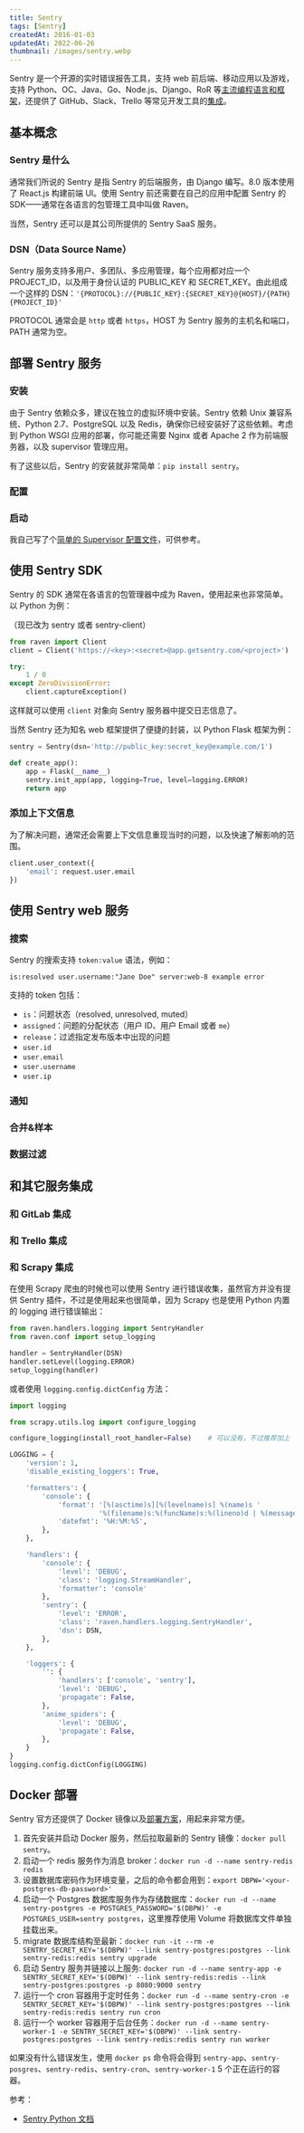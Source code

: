 ```yaml
---
title: Sentry
tags: [Sentry]
createdAt: 2016-01-03
updatedAt: 2022-06-26
thumbnail: /images/sentry.webp
---
```


Sentry 是一个开源的实时错误报告工具，支持 web 前后端、移动应用以及游戏，支持 Python、OC、Java、Go、Node.js、Django、RoR 等[主流编程语言和框架](https://getsentry.com/platforms/)，还提供了 GitHub、Slack、Trello 等常见开发工具的[集成](https://getsentry.com/integrations/)。

## 基本概念

### Sentry 是什么

通常我们所说的 Sentry 是指 Sentry 的后端服务，由 Django 编写。8.0 版本使用了 React.js 构建前端 UI。使用 Sentry 前还需要在自己的应用中配置 Sentry 的 SDK——通常在各语言的包管理工具中叫做 Raven。

当然，Sentry 还可以是其公司所提供的 Sentry SaaS 服务。

### DSN（Data Source Name）

Sentry 服务支持多用户、多团队、多应用管理，每个应用都对应一个 PROJECT_ID，以及用于身份认证的 PUBLIC_KEY 和 SECRET_KEY。由此组成一个这样的 DSN：`'{PROTOCOL}://{PUBLIC_KEY}:{SECRET_KEY}@{HOST}/{PATH}{PROJECT_ID}'`

PROTOCOL 通常会是 `http` 或者 `https`，HOST 为 Sentry 服务的主机名和端口，PATH 通常为空。

## 部署 Sentry 服务

### 安装

由于 Sentry 依赖众多，建议在独立的虚拟环境中安装。Sentry 依赖 Unix 兼容系统、Python 2.7、PostgreSQL 以及 Redis，确保你已经安装好了这些依赖。考虑到 Python WSGI 应用的部署，你可能还需要 Nginx 或者 Apache 2 作为前端服务器，以及 supervisor 管理应用。

有了这些以后，Sentry 的安装就非常简单：`pip install sentry`。

### 配置

### 启动

我自己写了个[简单的 Supervisor 配置文件](https://gist.github.com/kxxoling/e26827955a191cb6ab8f)，可供参考。

## 使用 Sentry SDK

Sentry 的 SDK 通常在各语言的包管理器中成为 Raven，使用起来也非常简单。以 Python 为例：

（现已改为 sentry 或者 sentry-client）

```python
from raven import Client
client = Client('https://<key>:<secret>@app.getsentry.com/<project>')

try:
    1 / 0
except ZeroDivisionError:
    client.captureException()
```

这样就可以使用 `client` 对象向 Sentry 服务器中提交日志信息了。

当然 Sentry 还为知名 web 框架提供了便捷的封装，以 Python Flask 框架为例：

```python
sentry = Sentry(dsn='http://public_key:secret_key@example.com/1')

def create_app():
    app = Flask(__name__)
	sentry.init_app(app, logging=True, level=logging.ERROR)
    return app
```

### 添加上下文信息

为了解决问题，通常还会需要上下文信息重现当时的问题，以及快速了解影响的范围。

```python
client.user_context({
	'email': request.user.email
})
```

## 使用 Sentry web 服务

### 搜索

Sentry 的搜索支持 `token:value` 语法，例如：

    is:resolved user.username:"Jane Doe" server:web-8 example error

支持的 token 包括：

- `is`：问题状态（resolved, unresolved, muted）
- `assigned`：问题的分配状态（用户 ID、用户 Email 或者 `me`）
- `release`：过滤指定发布版本中出现的问题
- `user.id`
- `user.email`
- `user.username`
- `user.ip`

### 通知

### 合并&样本

### 数据过滤

## 和其它服务集成

### 和 GitLab 集成

### 和 Trello 集成

### 和 Scrapy 集成

在使用 Scrapy 爬虫的时候也可以使用 Sentry 进行错误收集，虽然官方并没有提供 Sentry 插件，不过是使用起来也很简单，因为 Scrapy 也是使用 Python 内置的 logging 进行错误输出：

```py
from raven.handlers.logging import SentryHandler
from raven.conf import setup_logging

handler = SentryHandler(DSN)
handler.setLevel(logging.ERROR)
setup_logging(handler)
```

或者使用 `logging.config.dictConfig` 方法：

```py
import logging

from scrapy.utils.log import configure_logging

configure_logging(install_root_handler=False)    # 可以没有，不过推荐加上

LOGGING = {
    'version': 1,
    'disable_existing_loggers': True,

    'formatters': {
        'console': {
            'format': '[%(asctime)s][%(levelname)s] %(name)s '
                      '%(filename)s:%(funcName)s:%(lineno)d | %(message)s',
            'datefmt': '%H:%M:%S',
        },
    },

    'handlers': {
        'console': {
            'level': 'DEBUG',
            'class': 'logging.StreamHandler',
            'formatter': 'console'
        },
        'sentry': {
            'level': 'ERROR',
            'class': 'raven.handlers.logging.SentryHandler',
            'dsn': DSN,
        },
    },

    'loggers': {
        '': {
            'handlers': ['console', 'sentry'],
            'level': 'DEBUG',
            'propagate': False,
        },
        'anime_spiders': {
            'level': 'DEBUG',
            'propagate': False,
        },
    }
}
logging.config.dictConfig(LOGGING)
```

## Docker 部署

Sentry 官方还提供了 Docker 镜像以及[部署方案](https://github.com/docker-library/docs/blob/master/sentry/variant-onbuild.md)，用起来非常方便。

1. 首先安装并启动 Docker 服务，然后拉取最新的 Sentry 镜像：`docker pull sentry`。
2. 启动一个 redis 服务作为消息 broker：`docker run -d --name sentry-redis redis`
3. 设置数据库密码作为环境变量，之后的命令都会用到：`export DBPW='<your-postgres-db-password>'`
4. 启动一个 Postgres 数据库服务作为存储数据库：`docker run -d --name sentry-postgres -e POSTGRES_PASSWORD='$(DBPW)' -e POSTGRES_USER=sentry postgres`，这里推荐使用 Volume 将数据库文件单独挂载出来。
5. migrate 数据库结构至最新：`docker run -it --rm -e SENTRY_SECRET_KEY='$(DBPW)' --link sentry-postgres:postgres --link sentry-redis:redis sentry upgrade`
6. 启动 Sentry 服务并链接以上服务: `docker run -d --name sentry-app -e SENTRY_SECRET_KEY='$(DBPW)' --link sentry-redis:redis --link sentry-postgres:postgres -p 8080:9000 sentry`
7. 运行一个 cron 容器用于定时任务：`docker run -d --name sentry-cron -e SENTRY_SECRET_KEY='$(DBPW)' --link sentry-postgres:postgres --link sentry-redis:redis sentry run cron`
8. 运行一个 worker 容器用于后台任务：`docker run -d --name sentry-worker-1 -e SENTRY_SECRET_KEY='$(DBPW)' --link sentry-postgres:postgres --link sentry-redis:redis sentry run worker`

如果没有什么错误发生，使用 `docker ps` 命令将会得到 `sentry-app`、`sentry-posgres`、`sentry-redis`、`sentry-cron`、`sentry-worker-1` 5 个正在运行的容器。

参考：

- [Sentry Python 文档](https://docs.getsentry.com/on-premise/clients/python)

[sentry]: https://getsentry.com/
